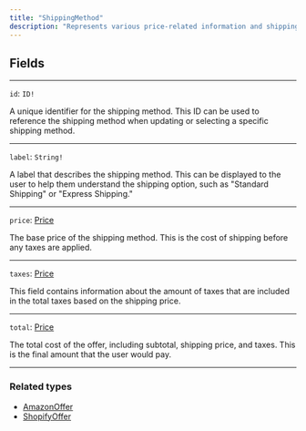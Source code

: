 ```yaml
---
title: "ShippingMethod"
description: "Represents various price-related information and shipping methods for the products in the cart."
---
```


## Fields

---

`id`: `ID!`

A unique identifier for the shipping method. This ID can be used to reference the shipping method when updating or selecting a specific shipping method.

---

`label`: `String!`

A label that describes the shipping method. This can be displayed to the user to help them understand the shipping option, such as "Standard Shipping" or "Express Shipping."

---

`price`: [Price](https://rye-docs.readme.io/api-reference/price)

 The base price of the shipping method. This is the cost of shipping before any taxes are applied.

---

`taxes`: [Price](https://rye-docs.readme.io/api-reference/price)

 This field contains information about the amount of taxes that are included in the total taxes based on the shipping price.

---

`total`: [Price](https://rye-docs.readme.io/api-reference/price)

 The total cost of the offer, including subtotal, shipping price, and taxes. This is the final amount that the user would pay.

---

### Related types

* [AmazonOffer](/api-reference/amazonoffer-1)
* [ShopifyOffer](/api-reference/shopifyoffer-1)
